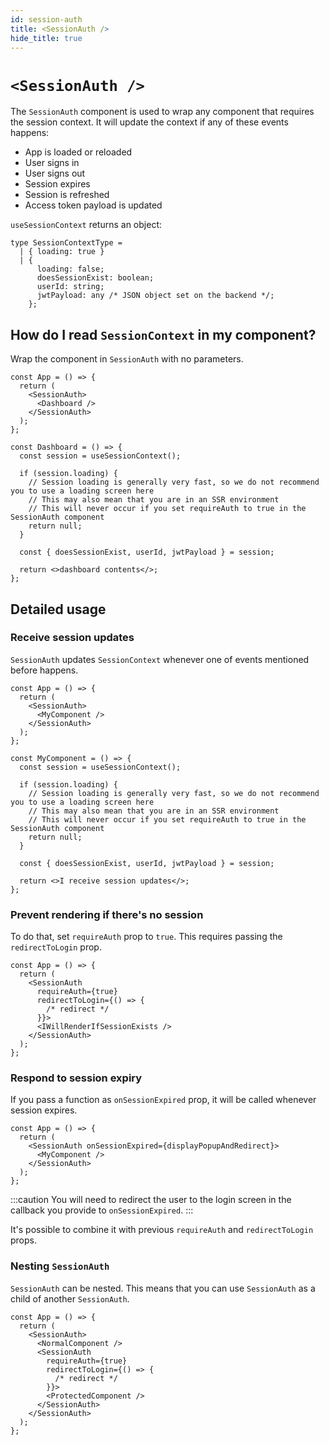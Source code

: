 ```yaml
---
id: session-auth
title: <SessionAuth />
hide_title: true
---
```


# `<SessionAuth />`

The `SessionAuth` component is used to wrap any component that requires the session context.
It will update the context if any of these events happens:

- App is loaded or reloaded
- User signs in
- User signs out
- Session expires
- Session is refreshed
- Access token payload is updated

`useSessionContext` returns an object:

```tsx
type SessionContextType =
  | { loading: true }
  | {
      loading: false;
      doesSessionExist: boolean;
      userId: string;
      jwtPayload: any /* JSON object set on the backend */;
    };
```

## How do I read `SessionContext` in my component?

Wrap the component in `SessionAuth` with no parameters.

```tsx
const App = () => {
  return (
    <SessionAuth>
      <Dashboard />
    </SessionAuth>
  );
};

const Dashboard = () => {
  const session = useSessionContext();

  if (session.loading) {
    // Session loading is generally very fast, so we do not recommend you to use a loading screen here
    // This may also mean that you are in an SSR environment
    // This will never occur if you set requireAuth to true in the SessionAuth component
    return null;
  }

  const { doesSessionExist, userId, jwtPayload } = session;

  return <>dashboard contents</>;
};
```

## Detailed usage

### Receive session updates

`SessionAuth` updates `SessionContext` whenever one of events mentioned before happens.

```tsx
const App = () => {
  return (
    <SessionAuth>
      <MyComponent />
    </SessionAuth>
  );
};

const MyComponent = () => {
  const session = useSessionContext();

  if (session.loading) {
    // Session loading is generally very fast, so we do not recommend you to use a loading screen here
    // This may also mean that you are in an SSR environment
    // This will never occur if you set requireAuth to true in the SessionAuth component
    return null;
  }

  const { doesSessionExist, userId, jwtPayload } = session;

  return <>I receive session updates</>;
};
```

### Prevent rendering if there's no session

To do that, set `requireAuth` prop to `true`.
This requires passing the `redirectToLogin` prop.

```tsx
const App = () => {
  return (
    <SessionAuth
      requireAuth={true}
      redirectToLogin={() => {
        /* redirect */
      }}>
      <IWillRenderIfSessionExists />
    </SessionAuth>
  );
};
```

### Respond to session expiry

If you pass a function as `onSessionExpired` prop, it will be called whenever session expires.

```tsx
const App = () => {
  return (
    <SessionAuth onSessionExpired={displayPopupAndRedirect}>
      <MyComponent />
    </SessionAuth>
  );
};
```

:::caution
You will need to redirect the user to the login screen in the callback you provide to `onSessionExpired`.
:::

It's possible to combine it with previous `requireAuth` and `redirectToLogin` props.

### Nesting `SessionAuth`

`SessionAuth` can be nested. This means that you can use `SessionAuth` as a child of another `SessionAuth`.

```tsx
const App = () => {
  return (
    <SessionAuth>
      <NormalComponent />
      <SessionAuth
        requireAuth={true}
        redirectToLogin={() => {
          /* redirect */
        }}>
        <ProtectedComponent />
      </SessionAuth>
    </SessionAuth>
  );
};
```

